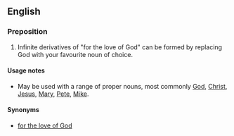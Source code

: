 {{rfc}}
==English==

===Preposition===
{{infl|en|preposition|head=[[for]] the [[love]] [[of]]}}

# Infinite derivatives of "for the love of God" can be formed by replacing God with your favourite noun of choice.

====Usage notes====
* May be used with a range of proper nouns, most commonly [[God]], [[Christ]], [[Jesus]], [[Mary]], [[Pete]], [[Mike]].

====Synonyms====
* [[for the love of God]]